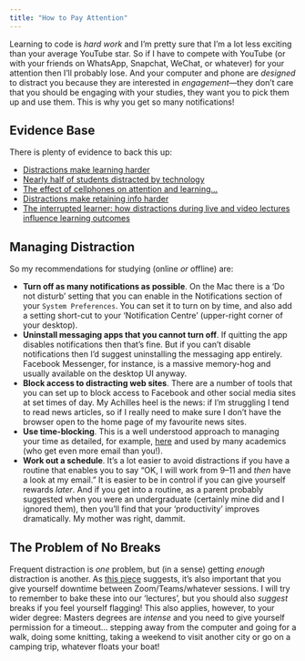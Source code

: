 ```yaml
---
title: "How to Pay Attention"
---
```


Learning to code is *hard work* and I'm pretty sure that I'm a lot less exciting than your average YouTube star. So if I have to compete with YouTube (or with your friends on WhatsApp, Snapchat, WeChat, or whatever) for your attention then I'll probably lose. And your computer and phone are *designed* to distract you because they are interested in *engagement*---they don't care that you should be engaging with your studies, they want you to pick them up and use them. This is why you get so many notifications!

## Evidence Base

There is plenty of evidence to back this up:

- [Distractions make learning harder](https://www.cbsnews.com/news/distractions-make-learning-harder/)
- [Nearly half of students distracted by technology](https://www.insidehighered.com/digital-learning/article/2019/07/10/survey-shows-nearly-half-students-distracted-technology)
- [The effect of cellphones on attention and learning...](https://www.sciencedirect.com/science/article/abs/pii/S0747563218301912)
- [Distractions make retaining info harder](https://www.uofmhealth.org/news/archive/201712/distractions-make-retaining-information-harder)
- [The interrupted learner: how distractions during live and video lectures influence learning outcomes](https://anatomypubs.onlinelibrary.wiley.com/doi/abs/10.1002/ase.1754)

## Managing Distraction

So my recommendations for studying (online *or* offline) are:

- **Turn off as many notifications as possible**. On the Mac there is a 'Do not disturb' setting that you can enable in the Notifications section of your `System Preferences`. You can set it to turn on by time, and also add a setting short-cut to your 'Notification Centre' (upper-right corner of your desktop). 
- **Uninstall messaging apps that you cannot turn off**. If quitting the app disables notifications then that's fine. But if you can't disable notifications then I'd suggest uninstalling the messaging app entirely. Facebook Messenger, for instance, is a massive memory-hog and usually available on the desktop UI anyway.
- **Block access to distracting web sites**. There are a number of tools that you can set up to block access to Facebook and other social media sites at set times of day. My Achilles heel is the news: if I'm struggling I tend to read news articles, so if I really need to make sure I don't have the browser open to the home page of my favourite news sites.
- **Use time-blocking**. This is a well understood approach to managing your time as detailed, for example, [here](https://www.timeblockplanner.com) and used by many academics (who get even more email than you!).
- **Work out a schedule**. It's a lot easier to avoid distractions if you have a routine that enables you to say "OK, I will work from 9–11 and *then* have a look at my email." It is easier to be in control if you can give yourself rewards *later*. And if you get into a routine, as a parent probably suggested when you were an undergraduate (certainly mine did and I ignored them), then you'll find that your 'productivity' improves dramatically. My mother was right, dammit.

## The Problem of No Breaks

Frequent distraction is *one* problem, but (in a sense) getting *enough* distraction is another. As [this piece](https://forge.medium.com/the-2-minute-reset-to-take-before-every-meeting-a8da97857681) suggests, it's also important that you give yourself downtime between Zoom/Teams/whatever sessions. I will try to remember to bake these into our 'lectures', but you should also *suggest* breaks if you feel yourself flagging! This also applies, however, to your wider degree: Masters degrees are *intense* and you need to give yourself permission for a timeout... stepping away from the computer and going for a walk, doing some knitting, taking a weekend to visit another city or go on a camping trip, whatever floats your boat!
